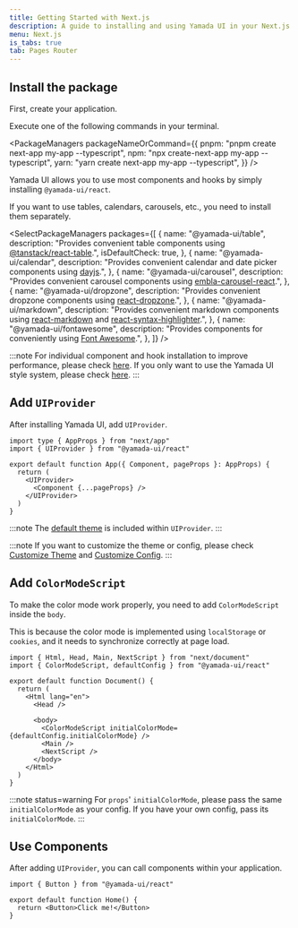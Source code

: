 ```yaml
---
title: Getting Started with Next.js
description: A guide to installing and using Yamada UI in your Next.js project.
menu: Next.js
is_tabs: true
tab: Pages Router
---
```


## Install the package

First, create your application.

Execute one of the following commands in your terminal.

<PackageManagers
  packageNameOrCommand={{
    pnpm: "pnpm create next-app my-app --typescript",
    npm: "npx create-next-app my-app --typescript",
    yarn: "yarn create next-app my-app --typescript",
  }}
/>

Yamada UI allows you to use most components and hooks by simply installing `@yamada-ui/react`.

<PackageManagers packageNameOrCommand="@yamada-ui/react" />

If you want to use tables, calendars, carousels, etc., you need to install them separately.

<SelectPackageManagers
  packages={[
    {
      name: "@yamada-ui/table",
      description:
        "Provides convenient table components using [@tanstack/react-table](https://tanstack.com/table/v8).",
      isDefaultCheck: true,
    },
    {
      name: "@yamada-ui/calendar",
      description:
        "Provides convenient calendar and date picker components using [dayjs](https://day.js.org/).",
    },
    {
      name: "@yamada-ui/carousel",
      description:
        "Provides convenient carousel components using [embla-carousel-react](https://www.embla-carousel.com/).",
    },
    {
      name: "@yamada-ui/dropzone",
      description:
        "Provides convenient dropzone components using [react-dropzone](https://react-dropzone.js.org/).",
    },
    {
      name: "@yamada-ui/markdown",
      description:
        "Provides convenient markdown components using [react-markdown](https://remarkjs.github.io/react-markdown/) and [react-syntax-highlighter](https://react-syntax-highlighter.github.io/react-syntax-highlighter/demo/).",
    },
    {
      name: "@yamada-ui/fontawesome",
      description:
        "Provides components for conveniently using [Font Awesome](https://fontawesome.com/).",
    },
  ]}
/>

:::note
For individual component and hook installation to improve performance, please check [here](/getting-started/installation/individual).
If you only want to use the Yamada UI style system, please check [here](/getting-started/installation/minimal).
:::

## Add `UIProvider`

After installing Yamada UI, add `UIProvider`.

```tsx live=false title=_app.tsx highlight={6,8}
import type { AppProps } from "next/app"
import { UIProvider } from "@yamada-ui/react"

export default function App({ Component, pageProps }: AppProps) {
  return (
    <UIProvider>
      <Component {...pageProps} />
    </UIProvider>
  )
}
```

:::note
The [default theme](/styled-system/theming/default-theme) is included within `UIProvider`.
:::

:::note
If you want to customize the theme or config, please check [Customize Theme](/styled-system/theming/customize-theme) and [Customize Config](/styled-system/configure/customize-config).
:::

## Add `ColorModeScript`

To make the color mode work properly, you need to add `ColorModeScript` inside the `body`.

This is because the color mode is implemented using `localStorage` or `cookies`, and it needs to synchronize correctly at page load.

```tsx live=false title=_document.tsx highlight={10}
import { Html, Head, Main, NextScript } from "next/document"
import { ColorModeScript, defaultConfig } from "@yamada-ui/react"

export default function Document() {
  return (
    <Html lang="en">
      <Head />

      <body>
        <ColorModeScript initialColorMode={defaultConfig.initialColorMode} />
        <Main />
        <NextScript />
      </body>
    </Html>
  )
}
```

:::note status=warning
For `props`' `initialColorMode`, please pass the same `initialColorMode` as your config. If you have your own config, pass its `initialColorMode`.
:::

## Use Components

After adding `UIProvider`, you can call components within your application.

```tsx live=false title=index.tsx
import { Button } from "@yamada-ui/react"

export default function Home() {
  return <Button>Click me!</Button>
}
```
